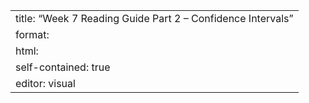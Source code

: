 ---
title: "Week 7 Reading Guide Part 2 -- Confidence Intervals"
format: 
  html:
    self-contained: true
editor: visual
---